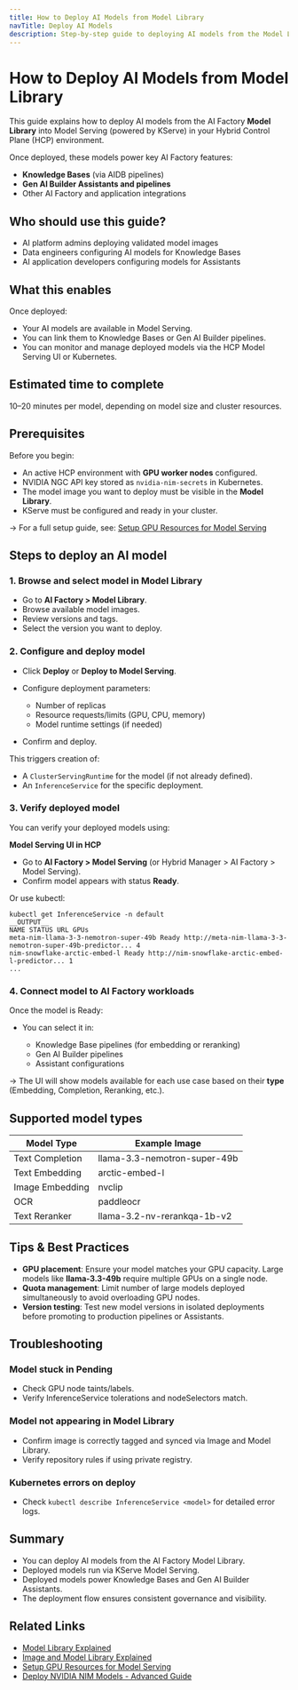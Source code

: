 ```yaml
---
title: How to Deploy AI Models from Model Library
navTitle: Deploy AI Models
description: Step-by-step guide to deploying AI models from the Model Library to Model Serving in Hybrid Control Plane.
---
```


# How to Deploy AI Models from Model Library

This guide explains how to deploy AI models from the AI Factory **Model Library** into Model Serving (powered by KServe) in your Hybrid Control Plane (HCP) environment.

Once deployed, these models power key AI Factory features:

- **Knowledge Bases** (via AIDB pipelines)
- **Gen AI Builder Assistants and pipelines**
- Other AI Factory and application integrations

## Who should use this guide?

- AI platform admins deploying validated model images
- Data engineers configuring AI models for Knowledge Bases
- AI application developers configuring models for Assistants

## What this enables

Once deployed:

- Your AI models are available in Model Serving.
- You can link them to Knowledge Bases or Gen AI Builder pipelines.
- You can monitor and manage deployed models via the HCP Model Serving UI or Kubernetes.

## Estimated time to complete

10–20 minutes per model, depending on model size and cluster resources.

## Prerequisites

Before you begin:

- An active HCP environment with **GPU worker nodes** configured.
- NVIDIA NGC API key stored as `nvidia-nim-secrets` in Kubernetes.
- The model image you want to deploy must be visible in the **Model Library**.
- KServe must be configured and ready in your cluster.

→ For a full setup guide, see: [Setup GPU Resources for Model Serving](edb-postgres-ai/hybrid-manager/ai-factory/learn-how/model-serving/setup-gpu)

## Steps to deploy an AI model

### 1. Browse and select model in Model Library

- Go to **AI Factory > Model Library**.
- Browse available model images.
- Review versions and tags.
- Select the version you want to deploy.

### 2. Configure and deploy model

- Click **Deploy** or **Deploy to Model Serving**.
- Configure deployment parameters:

  - Number of replicas
  - Resource requests/limits (GPU, CPU, memory)
  - Model runtime settings (if needed)

- Confirm and deploy.

This triggers creation of:

- A `ClusterServingRuntime` for the model (if not already defined).
- An `InferenceService` for the specific deployment.

### 3. Verify deployed model

You can verify your deployed models using:

**Model Serving UI in HCP**

- Go to **AI Factory > Model Serving** (or Hybrid Manager > AI Factory > Model Serving).
- Confirm model appears with status **Ready**.

Or use kubectl:
```shell
kubectl get InferenceService -n default
__OUTPUT__
NAME STATUS URL GPUs
meta-nim-llama-3-3-nemotron-super-49b Ready http://meta-nim-llama-3-3-nemotron-super-49b-predictor... 4
nim-snowflake-arctic-embed-l Ready http://nim-snowflake-arctic-embed-l-predictor... 1
...
```


### 4. Connect model to AI Factory workloads

Once the model is Ready:

- You can select it in:

  - Knowledge Base pipelines (for embedding or reranking)
  - Gen AI Builder pipelines
  - Assistant configurations

→ The UI will show models available for each use case based on their **type** (Embedding, Completion, Reranking, etc.).

## Supported model types

| Model Type | Example Image |
|------------|---------------|
| Text Completion | llama-3.3-nemotron-super-49b |
| Text Embedding | arctic-embed-l |
| Image Embedding | nvclip |
| OCR | paddleocr |
| Text Reranker | llama-3.2-nv-rerankqa-1b-v2 |

## Tips & Best Practices

- **GPU placement**: Ensure your model matches your GPU capacity. Large models like **llama-3.3-49b** require multiple GPUs on a single node.
- **Quota management**: Limit number of large models deployed simultaneously to avoid overloading GPU nodes.
- **Version testing**: Test new model versions in isolated deployments before promoting to production pipelines or Assistants.

## Troubleshooting

### Model stuck in Pending

- Check GPU node taints/labels.
- Verify InferenceService tolerations and nodeSelectors match.

### Model not appearing in Model Library

- Confirm image is correctly tagged and synced via Image and Model Library.
- Verify repository rules if using private registry.

### Kubernetes errors on deploy

- Check `kubectl describe InferenceService <model>` for detailed error logs.

## Summary

- You can deploy AI models from the AI Factory Model Library.
- Deployed models run via KServe Model Serving.
- Deployed models power Knowledge Bases and Gen AI Builder Assistants.
- The deployment flow ensures consistent governance and visibility.

## Related Links

- [Model Library Explained](edb-postgres-ai/ai-factory/learn/explained/model-library-explained)
- [Image and Model Library Explained](edb-postgres-ai/hybrid-manager/learn/explained/model-image-library)
- [Setup GPU Resources for Model Serving](edb-postgres-ai/hybrid-manager/ai-factory/learn-how/model-serving/setup-gpu)
- [Deploy NVIDIA NIM Models - Advanced Guide](edb-postgres-ai/hybrid-manager/ai-factory/learn-how/model-serving/deploy-nim-container)

